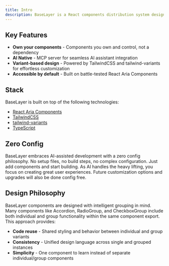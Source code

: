 ```yaml
---
title: Intro
description: BaseLayer is a React components distribution system designed for the AI era. It provides a registry and MCP server that lets AI coding assistants discover and install beautiful, accessible components directly into your projects. No dependencies, just code you own.
---
```


## Key Features

- **Own your components** - Components you own and control, not a dependency
- **AI Native** - MCP server for seamless AI assistant integration
- **Variant-based design** - Powered by TailwindCSS and tailwind-variants for effortless customization
- **Accessible by default** - Built on battle-tested React Aria Components

## Stack

BaseLayer is built on top of the following technologies:

- [React Aria Components](https://react-spectrum.adobe.com/react-aria/getting-started.html)
- [TailwindCSS](https://tailwindcss.com/)
- [tailwind-variants](https://www.tailwind-variants.org/)
- [TypeScript](https://www.typescriptlang.org/)

## Zero Config

BaseLayer embraces AI-assisted development with a zero config philosophy. No setup files, no build steps, no complex configuration. Just add components and start building. As AI handles the heavy lifting, you focus on creating great user experiences. Future customization options and upgrades will also be done config free.

## Design Philosophy

BaseLayer components are designed with intelligent grouping in mind. Many components like Accordion, RadioGroup, and CheckboxGroup include both individual and group functionality within the same component export. This approach provides:

- **Code reuse** - Shared styling and behavior between individual and group variants
- **Consistency** - Unified design language across single and grouped instances
- **Simplicity** - One component to learn instead of separate individual/group components

